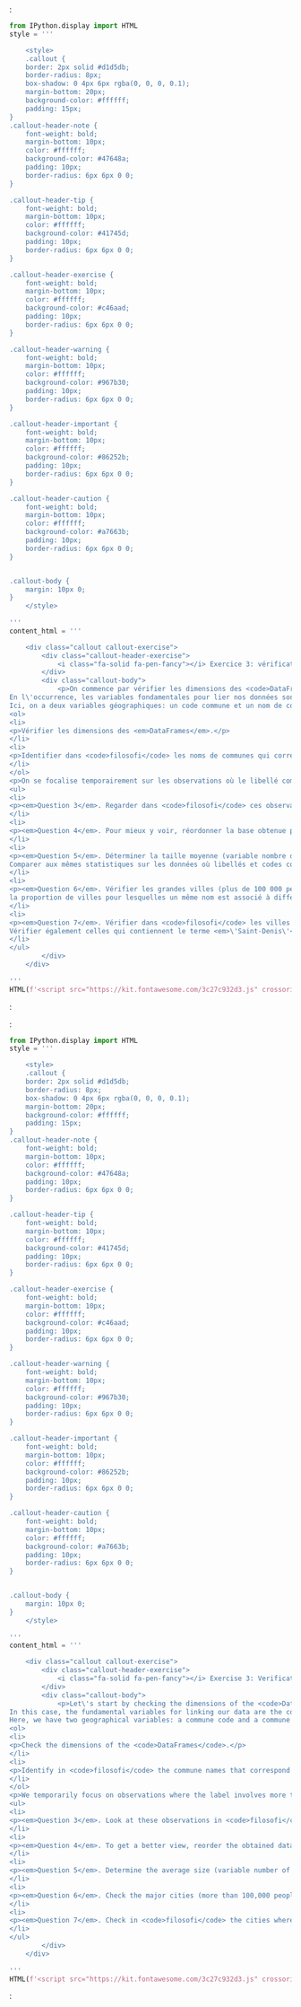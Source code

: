 ::: {.content-visible when-profile="fr"}
:
```python
from IPython.display import HTML
style = '''

    <style>
    .callout {
    border: 2px solid #d1d5db;
    border-radius: 8px;
    box-shadow: 0 4px 6px rgba(0, 0, 0, 0.1);
    margin-bottom: 20px;
    background-color: #ffffff;
    padding: 15px;
}
.callout-header-note {
    font-weight: bold;
    margin-bottom: 10px;
    color: #ffffff;
    background-color: #47648a;
    padding: 10px;
    border-radius: 6px 6px 0 0;
}

.callout-header-tip {
    font-weight: bold;
    margin-bottom: 10px;
    color: #ffffff;
    background-color: #41745d;
    padding: 10px;
    border-radius: 6px 6px 0 0;
}

.callout-header-exercise {
    font-weight: bold;
    margin-bottom: 10px;
    color: #ffffff;
    background-color: #c46aad;
    padding: 10px;
    border-radius: 6px 6px 0 0;
}

.callout-header-warning {
    font-weight: bold;
    margin-bottom: 10px;
    color: #ffffff;
    background-color: #967b30;
    padding: 10px;
    border-radius: 6px 6px 0 0;
}

.callout-header-important {
    font-weight: bold;
    margin-bottom: 10px;
    color: #ffffff;
    background-color: #86252b;
    padding: 10px;
    border-radius: 6px 6px 0 0;
}

.callout-header-caution {
    font-weight: bold;
    margin-bottom: 10px;
    color: #ffffff;
    background-color: #a7663b;
    padding: 10px;
    border-radius: 6px 6px 0 0;
}


.callout-body {
    margin: 10px 0;
}
    </style>
    
'''
content_html = '''

    <div class="callout callout-exercise">
        <div class="callout-header-exercise">
            <i class="fa-solid fa-pen-fancy"></i> Exercice 3: vérification des clés de jointure
        </div>
        <div class="callout-body">
            <p>On commence par vérifier les dimensions des <code>DataFrames</code> et la structure de certaines variables clés.
En l\'occurrence, les variables fondamentales pour lier nos données sont les variables communales.
Ici, on a deux variables géographiques: un code commune et un nom de commune. </p>
<ol>
<li>
<p>Vérifier les dimensions des <em>DataFrames</em>.</p>
</li>
<li>
<p>Identifier dans <code>filosofi</code> les noms de communes qui correspondent à plusieurs codes communes et sélectionner leurs codes. En d\'autres termes, identifier les <code>LIBGEO</code> tels qu\'il existe des doublons de <code>CODGEO</code> et les stocker dans un vecteur <code>x</code> (conseil: faire attention à l\'index de <code>x</code>).</p>
</li>
</ol>
<p>On se focalise temporairement sur les observations où le libellé comporte plus de deux codes communes différents</p>
<ul>
<li>
<p><em>Question 3</em>. Regarder dans <code>filosofi</code> ces observations.</p>
</li>
<li>
<p><em>Question 4</em>. Pour mieux y voir, réordonner la base obtenue par order alphabétique.</p>
</li>
<li>
<p><em>Question 5</em>. Déterminer la taille moyenne (variable nombre de personnes: <code>NBPERSMENFISC16</code>) et quelques statistiques descriptives de ces données.
Comparer aux mêmes statistiques sur les données où libellés et codes communes coïncident.</p>
</li>
<li>
<p><em>Question 6</em>. Vérifier les grandes villes (plus de 100 000 personnes),
la proportion de villes pour lesquelles un même nom est associé à différents codes commune.</p>
</li>
<li>
<p><em>Question 7</em>. Vérifier dans <code>filosofi</code> les villes dont le libellé est égal à Montreuil.
Vérifier également celles qui contiennent le terme <em>\'Saint-Denis\'</em>.</p>
</li>
</ul>
        </div>
    </div>
    
'''
HTML(f'<script src="https://kit.fontawesome.com/3c27c932d3.js" crossorigin="anonymous"></script>\n{style}\n{content_html}')

```
:
:::

::: {.content-visible when-profile="en"}
:
```python
from IPython.display import HTML
style = '''

    <style>
    .callout {
    border: 2px solid #d1d5db;
    border-radius: 8px;
    box-shadow: 0 4px 6px rgba(0, 0, 0, 0.1);
    margin-bottom: 20px;
    background-color: #ffffff;
    padding: 15px;
}
.callout-header-note {
    font-weight: bold;
    margin-bottom: 10px;
    color: #ffffff;
    background-color: #47648a;
    padding: 10px;
    border-radius: 6px 6px 0 0;
}

.callout-header-tip {
    font-weight: bold;
    margin-bottom: 10px;
    color: #ffffff;
    background-color: #41745d;
    padding: 10px;
    border-radius: 6px 6px 0 0;
}

.callout-header-exercise {
    font-weight: bold;
    margin-bottom: 10px;
    color: #ffffff;
    background-color: #c46aad;
    padding: 10px;
    border-radius: 6px 6px 0 0;
}

.callout-header-warning {
    font-weight: bold;
    margin-bottom: 10px;
    color: #ffffff;
    background-color: #967b30;
    padding: 10px;
    border-radius: 6px 6px 0 0;
}

.callout-header-important {
    font-weight: bold;
    margin-bottom: 10px;
    color: #ffffff;
    background-color: #86252b;
    padding: 10px;
    border-radius: 6px 6px 0 0;
}

.callout-header-caution {
    font-weight: bold;
    margin-bottom: 10px;
    color: #ffffff;
    background-color: #a7663b;
    padding: 10px;
    border-radius: 6px 6px 0 0;
}


.callout-body {
    margin: 10px 0;
}
    </style>
    
'''
content_html = '''

    <div class="callout callout-exercise">
        <div class="callout-header-exercise">
            <i class="fa-solid fa-pen-fancy"></i> Exercise 3: Verification of Join Keys
        </div>
        <div class="callout-body">
            <p>Let\'s start by checking the dimensions of the <code>DataFrames</code> and the structure of some key variables.
In this case, the fundamental variables for linking our data are the communal variables.
Here, we have two geographical variables: a commune code and a commune name.</p>
<ol>
<li>
<p>Check the dimensions of the <code>DataFrames</code>.</p>
</li>
<li>
<p>Identify in <code>filosofi</code> the commune names that correspond to multiple commune codes and select their codes. In other words, identify the <code>LIBGEO</code> where there are duplicate <code>CODGEO</code> and store them in a vector <code>x</code> (tip: be careful with the index of <code>x</code>).</p>
</li>
</ol>
<p>We temporarily focus on observations where the label involves more than two different commune codes.</p>
<ul>
<li>
<p><em>Question 3</em>. Look at these observations in <code>filosofi</code>.</p>
</li>
<li>
<p><em>Question 4</em>. To get a better view, reorder the obtained dataset alphabetically.</p>
</li>
<li>
<p><em>Question 5</em>. Determine the average size (variable number of people: <code>NBPERSMENFISC16</code>) and some descriptive statistics of this data. Compare it to the same statistics on the data where labels and commune codes coincide.</p>
</li>
<li>
<p><em>Question 6</em>. Check the major cities (more than 100,000 people) for the proportion of cities where the same name is associated with different commune codes.</p>
</li>
<li>
<p><em>Question 7</em>. Check in <code>filosofi</code> the cities where the label is equal to Montreuil. Also, check those that contain the term <em>\'Saint-Denis\'</em>.</p>
</li>
</ul>
        </div>
    </div>
    
'''
HTML(f'<script src="https://kit.fontawesome.com/3c27c932d3.js" crossorigin="anonymous"></script>\n{style}\n{content_html}')

```
:
:::